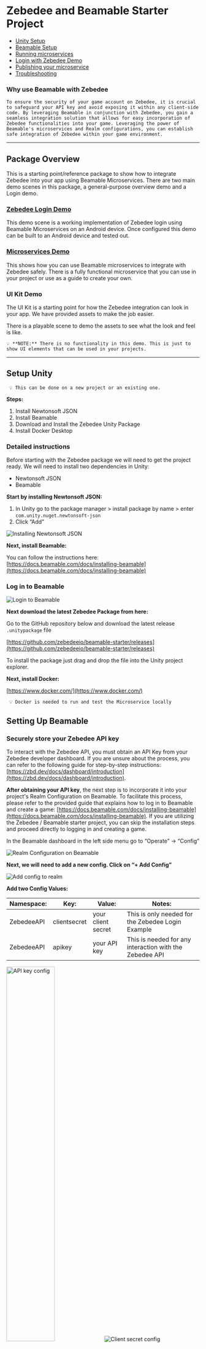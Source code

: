 # Zebedee and Beamable Starter Project

- [Unity Setup](#setup-unity)
- [Beamable Setup](#setting-up-beamable)
- [Running microservices](#running-the-microservice)
- [Login with Zebedee Demo](#zebedee-login)
- [Publishing your microservice](#publishing-your-microservice)
- [Troubleshooting](#troubleshooting)

### **Why use Beamable with Zebedee**

    To ensure the security of your game account on Zebedee, it is crucial to safeguard your API key and avoid exposing it within any client-side code. By leveraging Beamable in conjunction with Zebedee, you gain a seamless integration solution that allows for easy incorporation of Zebedee functionalities into your game. Leveraging the power of Beamable's microservices and Realm configurations, you can establish safe integration of Zebedee within your game environment.

---

## Package Overview

This is a starting point/reference package to show how to integrate Zebedee into your app using Beamable Microservices. There are two main demo scenes in this package, a general-purpose overview demo and a Login demo.

### [Zebedee Login Demo](#zebedee-login)

This demo scene is a working implementation of Zebedee login using Beamable Microservices on an Android device. Once configured this demo can be built to an Android device and tested out.

### [Microservices Demo](#zebedee-overview)

This shows how you can use Beamable microservices to integrate with Zebedee safely. There is a fully functional microservice that you can use in your project or use as a guide to create your own.

### UI Kit Demo

The UI Kit is a starting point for how the Zebedee integration can look in your app. We have provided assets to make the job easier.

There is a playable scene to demo the assets to see what the look and feel is like.

    💡 **NOTE:** There is no functionality in this demo. This is just to show UI elements that can be used in your projects.

---



## Setup Unity

     💡 This can be done on a new project or an existing one.

**Steps:**

1. Install Newtonsoft JSON
2. Install Beamable
3. Download and Install the Zebedee Unity Package
4. Install Docker Desktop

### Detailed instructions

Before starting with the Zebedee package we will need to get the project ready. We will need to install two dependencies in Unity:

- Newtonsoft JSON
- Beamable

**Start by installing Newtonsoft JSON:**

1. In Unity go to the package manager > install package by name > enter `com.unity.nuget.newtonsoft-json`
2. Click “Add”

<Frame>
  <img src="/img/v2/guides/beamable/Untitled.png" alt="Installing Newtonsoft JSON" />
</Frame>


**Next, install Beamable:**

You can follow the instructions here: [https://docs.beamable.com/docs/installing-beamable](https://docs.beamable.com/docs/installing-beamable)

### Log in to Beamable

<Frame>
  <img src="/img/v2/guides/beamable/Untitled1.png" alt="Login to Beamable" />
</Frame>

**Next download the latest Zebedee Package from here:**

Go to the GitHub repository below and download the latest release `.unitypackage` file

[https://github.com/zebedeeio/beamable-starter/releases](https://github.com/zebedeeio/beamable-starter/releases)

To install the package just drag and drop the file into the Unity project explorer.

**Next, install Docker:**

[https://www.docker.com/](https://www.docker.com/)

     💡 Docker is needed to run and test the Microservice locally

## Setting Up Beamable

### Securely store your Zebedee API key

To interact with the Zebedee API, you must obtain an API Key from your Zebedee developer dashboard. If you are unsure about the process, you can refer to the following guide for step-by-step instructions: [https://zbd.dev/docs/dashboard/introduction](https://zbd.dev/docs/dashboard/introduction).

**After obtaining your API key**, the next step is to incorporate it into your project's Realm Configuration on Beamable. To facilitate this process, please refer to the provided guide that explains how to log in to Beamable and create a game: [https://docs.beamable.com/docs/installing-beamable](https://docs.beamable.com/docs/installing-beamable). If you are utilizing the Zebedee / Beamable starter project, you can skip the installation steps and proceed directly to logging in and creating a game.

In the Beamable dashboard in the left side menu go to “Operate” → “Config”

<Frame>
  <img src="/img/v2/guides/beamable/Untitled2.png"  alt="Realm Configuration on Beamable" />
</Frame>

**Next, we will need to add a new config. Click on “+ Add Config”**

<Frame>
  <img src="/img/v2/guides/beamable/Untitled3.png" alt="Add config to realm" />
</Frame>

**Add two Config Values:**

| Namespace: | Key: | Value: | Notes: |
| --- | --- | --- | --- |
| ZebedeeAPI | clientsecret | your client secret | This is only needed for the Zebedee Login Example |
| ZebedeeAPI | apikey | your API key | This is needed for any interaction with the Zebedee API |


<Frame>
  <img src="/img/v2/guides/beamable/Untitled4.png" width="50%" alt="API key config" />
  <img src="/img/v2/guides/beamable/Untitled5.png" alt="Client secret config" />
</Frame>

Here is an example of how your Realm configuration should look:


<Frame>
  <img src="/img/v2/guides/beamable/Untitled6.png" alt="Realm config overview" />
</Frame>

     💡 Note: To use sample microservice you must use the same namespace and key. On your microservice, these can be anything you want.

## Running the microservice

Before testing out the microservice we must first get it running locally.

In Unity go to Window > Beamable > Open Microservices Manager

<Frame>
  <img src="/img/v2/guides/beamable/Untitled7.png" alt="Open microservices manager window" />
</Frame>

Here you will see the ZebedeeMicroservice

<Frame>
  <img src="/img/v2/guides/beamable/Untitled8.png" alt="Zebedee microservice in Unity" />
</Frame>

> 💡 If you see this warning below make sure you have Docker installed.
<Frame>
  <img src="/img/v2/guides/beamable/Untitled9.png" width="500" alt="Docker warning" />
</Frame>

After you are done with your development you will need to publish your microservice to Beamable. This will allow it to be used from anywhere. Check out the [Publishing section](https://www.notion.so/Zebedee-Beamable-Integration-b4123eef49854b878e9635584cb3bdd4?pvs=21) below to learn more.

## Sample Unity Scenes

### Zebedee Overview

This scene is an interactive way to test out the microservice and how it can be used with Zebedee

To check out how to integrate the microservice with your code check out the “MyController.cs” file in the scripts directory.

**Code explanation:**

```csharp
// This code ensures that the beamable microservice is ready
var ctx = BeamContext.Default;
await ctx.OnReady;

// This line makes the call to the microservice
var result = await ctx.Microservices().ZebedeeMicroservice().GetWallet();

// Here we take the string and convert it to a response object
// The Zebedee sdk has a response object for all responses.
// This allows you to easily get the data you need.
var jsonObject = JsonConvert.DeserializeObject<GetWalletDetails_Response>(result);
```

**Getting configuration from Beamable:**

To get data that needs to be secure from Beamable as we do for the “apikey” and “clientsecret” you can reference the code in “Config.cs” and the “GetAPIKey” function in “ZebedeeMicroservice.cs”

```csharp
// This code gets the value stored at the given key from Beamable
public string ApiKey => _settings.GetSetting("ZebedeeAPI", "apikey");
public string ClientSecret => _settings.GetSetting("ZebedeeAPI", "clientsecret");
```

### Zebedee Login

This scene shows how you can integrate Zebedee login with an Android build.

This uses the microservice to communicate with Zebedee to let your users log in securely.

To use the demo you first need to add your Client ID from your Zebedee developer dashboard and add it to the login controller in the login demo scene:

<Frame>
  <img src="/img/v2/guides/beamable/Untitled10.png" alt="Add client ID to demo scene" />
</Frame>

Once you have added your client ID you can build it for Android.

Next, you will need to publish your microservice to Beamable. Once your microservice is published you will be able to use it from anywhere. Check out the [Publishing section](#publishing-your-microservice) to earn more:

To see how to integrate the Zebedee OAuth2 flow you can check out the “LoginController.cs” script. This handles the initial start of the login flow as well as the deep link.

This class Handles both the microservice calls as well as the application logic to implement this functionality in Unity.

### Publishing your microservice

When you are done developing and want to test on other devices you will need to publish your microservice to Beamable. We have only been using it locally to develop. But to access from anywhere else we will need to publish it.

In the microservices tab in Unity click on “Publish”

<Frame>
  <img src="/img/v2/guides/beamable/Untitled11.png" alt="Publish window in Unity" />
</Frame>

Make sure your microservice is toggled on in the publish window and then click “Publish”. This will publish your microservice to beamable and allow it to be accessed from anywhere.

<Frame>
  <img src="/img/v2/guides/beamable/Untitled12.png" alt="Publishing the microservice" />
</Frame>

To check the status of the microservice and to make sure it is running. Check out the microservices tab in the Beamable dashboard.

<Frame>
  <img src="/img/v2/guides/beamable/Untitled13.png" alt="Beamable dashboard microservice overview" />
</Frame>

For more details on this project make sure to check out the Beamable documentation here: [https://docs.beamable.com/docs/microservices-distributing](https://docs.beamable.com/docs/microservices-distributing)

### Troubleshooting

### General Issues

If you are experiencing any issues here are a few things to check:

- **Make sure you are logged in to Beamable in the Unity Editor**


<Frame>
  <img src="/img/v2/guides/beamable/Untitled14.png" alt="Login button in Unity" />
</Frame>

<Frame>
  <img src="/img/v2/guides/beamable/Untitled15.png" alt="Logged in message" />
</Frame>

- **Make sure you have the correct game in Beamable selected in Unity**

<Frame>
  <img src="/img/v2/guides/beamable/Untitled16.png" alt="Switching games" />
</Frame>

<Frame>
  <img src="/img/v2/guides/beamable/Untitled17.png" alt="Select the correct game in Beamable" />
</Frame>

- **Make sure you are in the correct Beamable Realm in Unity**

<Frame>
  <img src="/img/v2/guides/beamable/Untitled18.png" width="500" alt="Correct Beamable realm" />
</Frame>

### 403 Errors

These issues are usually caused by an improper docker or microservice setup. A few steps to check are:

- **Docker is installed correctly and running**


<Frame>
  <img src="/img/v2/guides/beamable/Untitled19.png" alt="Docker not installed" />
</Frame>

- **The microservice is running locally when developing (this can be checked by the play button being highlighted in the microservices tab in Unity)**

<Frame>
  <img src="/img/v2/guides/beamable/Untitled20.png" alt="Microservice running" />
</Frame>

- **If you are working a a “Publised microservice. Make sure the microservice is published and deploy to the correct realm from the Beamable dashboard.**

<Frame>
  <img src="/img/v2/guides/beamable/Untitled13.png" alt="Beamable microservice dashboard overview" />
</Frame>